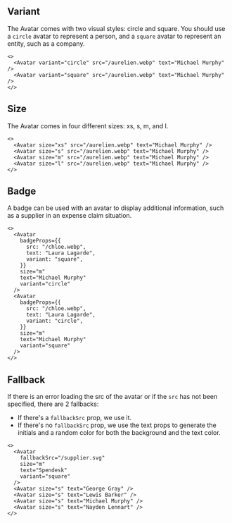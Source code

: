 
## Variant

The Avatar comes with two visual styles: circle and square. You should use a `circle` avatar to represent a person, and a `square` avatar to represent an entity, such as a company.

<Preview>
  <Avatar variant="circle" src="/aurelien.webp" text="Michael Murphy" />
  <Avatar variant="square" src="/aurelien.webp" text="Michael Murphy" />
</Preview>

```tsx
<>
  <Avatar variant="circle" src="/aurelien.webp" text="Michael Murphy" />
  <Avatar variant="square" src="/aurelien.webp" text="Michael Murphy" />
</>
```

## Size

The Avatar comes in four different sizes: xs, s, m, and l.

<Preview>
  <Avatar size="xs" src="/aurelien.webp" text="Michael Murphy" />
  <Avatar size="s" src="/aurelien.webp" text="Michael Murphy" />
  <Avatar size="m" src="/aurelien.webp" text="Michael Murphy" />
  <Avatar size="l" src="/aurelien.webp" text="Michael Murphy" />
</Preview>

```tsx
<>
  <Avatar size="xs" src="/aurelien.webp" text="Michael Murphy" />
  <Avatar size="s" src="/aurelien.webp" text="Michael Murphy" />
  <Avatar size="m" src="/aurelien.webp" text="Michael Murphy" />
  <Avatar size="l" src="/aurelien.webp" text="Michael Murphy" />
</>
```

## Badge

A badge can be used with an avatar to display additional information, such as a supplier in an expense claim situation.

<Preview>
  <Avatar
    badgeProps={{
      src: "/chloe.webp",
      text: "Laura Lagarde",
      variant: "square",
    }}
    size="m"
    text="Michael Murphy"
    variant="circle"
  />
  <Avatar
    badgeProps={{
      src: "/chloe.webp",
      text: "Laura Lagarde",
      variant: "circle",
    }}
    size="m"
    text="Michael Murphy"
    variant="square"
  />
</Preview>

```tsx
<>
  <Avatar
    badgeProps={{
      src: "/chloe.webp",
      text: "Laura Lagarde",
      variant: "square",
    }}
    size="m"
    text="Michael Murphy"
    variant="circle"
  />
  <Avatar
    badgeProps={{
      src: "/chloe.webp",
      text: "Laura Lagarde",
      variant: "circle",
    }}
    size="m"
    text="Michael Murphy"
    variant="square"
  />
</>
```

## Fallback

If there is an error loading the src of the avatar or if the `src` has not been specified, there are 2 fallbacks:

- If there's a `fallbackSrc` prop, we use it.
- If there's no `fallbackSrc` prop, we use the text props to generate the initials and a random color for both the background and the text color.

<Preview>
  <Avatar
    fallbackSrc="/supplier.svg"
    size="m"
    text="Spendesk"
    variant="square"
  />
  <Avatar size="s" text="George Gray" />
  <Avatar size="s" text="Lewis Barker" />
  <Avatar size="s" text="Michael Murphy" />
  <Avatar size="s" text="Nayden Lennart" />
</Preview>

```tsx
<>
  <Avatar
    fallbackSrc="/supplier.svg"
    size="m"
    text="Spendesk"
    variant="square"
  />
  <Avatar size="s" text="George Gray" />
  <Avatar size="s" text="Lewis Barker" />
  <Avatar size="s" text="Michael Murphy" />
  <Avatar size="s" text="Nayden Lennart" />
</>
```
